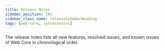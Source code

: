 ```yaml
---
title: Release Notes
sidebar_position: 101
sidebar_class_name: releaseSidebarHeading
tags: [web-core, releasenotes]
---
```



The release notes lists all new features, resolved issues, and known issues of Web Core in chronological order.

<ReleaseNotesGenerator noteKey="web-core" />
